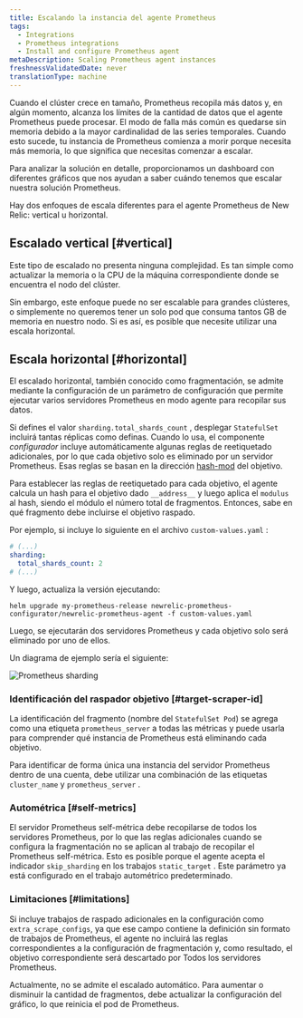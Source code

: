 ```yaml
---
title: Escalando la instancia del agente Prometheus
tags:
  - Integrations
  - Prometheus integrations
  - Install and configure Prometheus agent
metaDescription: Scaling Prometheus agent instances
freshnessValidatedDate: never
translationType: machine
---
```



Cuando el clúster crece en tamaño, Prometheus recopila más datos y, en algún momento, alcanza los límites de la cantidad de datos que el agente Prometheus puede procesar. El modo de falla más común es quedarse sin memoria debido a la mayor cardinalidad de las series temporales. Cuando esto sucede, tu instancia de Prometheus comienza a morir porque necesita más memoria, lo que significa que necesitas comenzar a escalar.

Para analizar la solución en detalle, proporcionamos un dashboard con diferentes gráficos que nos ayudan a saber cuándo tenemos que escalar nuestra solución Prometheus.

Hay dos enfoques de escala diferentes para el agente Prometheus de New Relic: vertical u horizontal.

## Escalado vertical [#vertical]

Este tipo de escalado no presenta ninguna complejidad. Es tan simple como actualizar la memoria o la CPU de la máquina correspondiente donde se encuentra el nodo del clúster.

Sin embargo, este enfoque puede no ser escalable para grandes clústeres, o simplemente no queremos tener un solo pod que consuma tantos GB de memoria en nuestro nodo. Si es así, es posible que necesite utilizar una escala horizontal.

## Escala horizontal [#horizontal]

El escalado horizontal, también conocido como fragmentación, se admite mediante la configuración de un parámetro de configuración que permite ejecutar varios servidores Prometheus en modo agente para recopilar sus datos.

Si defines el valor `sharding.total_shards_count` , desplegar `StatefulSet` incluirá tantas réplicas como definas. Cuando lo usa, el componente _configurador_ incluye automáticamente algunas reglas de reetiquetado adicionales, por lo que cada objetivo solo es eliminado por un servidor Prometheus. Esas reglas se basan en la dirección [hash-mod](https://prometheus.io/docs/prometheus/latest/configuration/configuration/#relabel_config) del objetivo.

Para establecer las reglas de reetiquetado para cada objetivo, el agente calcula un hash para el objetivo dado `__address__` y luego aplica el `modulus` al hash, siendo el módulo el número total de fragmentos. Entonces, sabe en qué fragmento debe incluirse el objetivo raspado.

Por ejemplo, si incluye lo siguiente en el archivo `custom-values.yaml` :

```yaml
# (...)
sharding:
  total_shards_count: 2
# (...)
```

Y luego, actualiza la versión ejecutando:

```shell
helm upgrade my-prometheus-release newrelic-prometheus-configurator/newrelic-prometheus-agent -f custom-values.yaml
```

Luego, se ejecutarán dos servidores Prometheus y cada objetivo solo será eliminado por uno de ellos.

Un diagrama de ejemplo sería el siguiente:

<img
  src={infrastructurePrometheusSharding}
  alt="Prometheus sharding"
  title="Prometheus sharding"
/>

### Identificación del raspador objetivo [#target-scraper-id]

La identificación del fragmento (nombre del `StatefulSet Pod`) se agrega como una etiqueta `prometheus_server` a todas las métricas y puede usarla para comprender qué instancia de Prometheus está eliminando cada objetivo.

Para identificar de forma única una instancia del servidor Prometheus dentro de una cuenta, debe utilizar una combinación de las etiquetas `cluster_name` y `prometheus_server` .

### Autométrica [#self-metrics]

El servidor Prometheus self-métrica debe recopilarse de todos los servidores Prometheus, por lo que las reglas adicionales cuando se configura la fragmentación no se aplican al trabajo de recopilar el Prometheus self-métrica. Esto es posible porque el agente acepta el indicador `skip_sharding` en los trabajos `static_target` . Este parámetro ya está configurado en el trabajo autométrico predeterminado.

### Limitaciones [#limitations]

Si incluye trabajos de raspado adicionales en la configuración como `extra_scrape_configs`, ya que ese campo contiene la definición sin formato de trabajos de Prometheus, el agente no incluirá las reglas correspondientes a la configuración de fragmentación y, como resultado, el objetivo correspondiente será descartado por Todos los servidores Prometheus.

Actualmente, no se admite el escalado automático. Para aumentar o disminuir la cantidad de fragmentos, debe actualizar la configuración del gráfico, lo que reinicia el pod de Prometheus.
